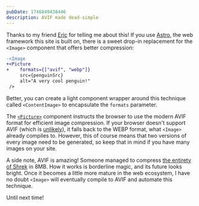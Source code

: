 ```yaml
---
pubDate: 1746849438446
description: AVIF made dead-simple
---
```


Thanks to my friend [Eric](https://ericswpark.com/) for telling me about this! If you use [Astro](https://astro.build/), the web framework this site is built on, there is a sweet drop-in replacement for the `<Image>` component that offers better compression:

```diff
-<Image
+<Picture
+    formats={["avif", "webp"]}
     src={penguinSrc}
     alt="A very cool penguin!"
 />
```

Better, you can create a light component wrapper around this technique called `<ContentImage>` to encapsulate the `formats` parameter.

The [`<Picture>`](https://docs.astro.build/en/guides/images/#create-responsive-images-with-the-picture--component) component instructs the browser to use the modern AVIF format for efficient image compression. If your browser doesn't support AVIF (which is [unlikely](https://caniuse.com/?search=avif)), it falls back to the WEBP format, what `<Image>` already compiles to. However, this of course means that two versions of every image need to be generated, so keep that in mind if you have many images on your site.

A side note, AVIF is amazing! Someone managed to compress [the entirety of Shrek](https://www.reddit.com/r/AV1/comments/msb74a/shrek_but_its_8mb_again/) in 8MB. How it works is borderline magic, and its future looks bright. Once it becomes a little more mature in the web ecosystem, I have no doubt `<Image>` will eventually compile to AVIF and automate this technique.

Until next time!
